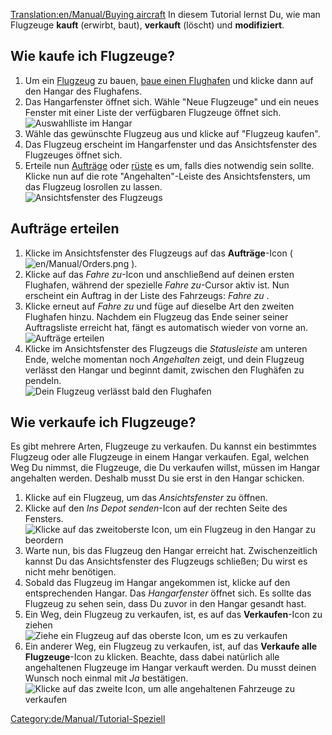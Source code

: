 [[Translation:en/Manual/Buying aircraft]]
{{de/Manual/Tutorial/Tutorial}}
In diesem Tutorial lernst Du, wie man Flugzeuge '''kauft''' (erwirbt, baut), '''verkauft''' (löscht) und '''modifiziert'''.

== Wie kaufe ich Flugzeuge? ==
# Um ein [[de/Flugzeug|Flugzeug]] zu bauen, [[de/Manual/Flughäfen bauen|baue einen Flughafen]] und klicke dann auf den Hangar des Flughafens.
# Das Hangarfenster öffnet sich. Wähle "Neue Flugzeuge" und ein neues Fenster mit einer Liste der verfügbaren Flugzeuge öffnet sich.<br/>[[File:de/Manual/Airport Depot new vehicles.png|frame|none|Auswahlliste im Hangar]]
# Wähle das gewünschte Flugzeug aus und klicke auf "Flugzeug kaufen".
# Das Flugzeug erscheint im Hangarfenster und das Ansichtsfenster des Flugzeuges öffnet sich.
# Erteile nun [[de/Manual/Aufträge|Aufträge]] oder [[de/Manual/Umrüsten|rüste]] es um, falls dies notwendig sein sollte. Klicke nun auf die rote "Angehalten"-Leiste des Ansichtsfensters, um das Flugzeug losrollen zu lassen.<br/>[[File:de/Manual/Plane.png|frame|none|Ansichtsfenster des Flugzeugs]]

== Aufträge erteilen ==
# Klicke im Ansichtsfenster des Flugzeugs auf das '''Aufträge'''-Icon ( [[File:en/Manual/Orders.png]] ). 
# Klicke auf das ''Fahre zu''-Icon und anschließend auf deinen ersten Flughafen, während der spezielle ''Fahre zu''-Cursor aktiv ist. Nun erscheint ein Auftrag in der Liste des Fahrzeugs: ''Fahre zu <Name des Flughafens>''.
# Klicke erneut auf ''Fahre zu'' und füge auf dieselbe Art den zweiten Flughafen hinzu. Nachdem ein Flugzeug das Ende seiner seiner Auftragsliste erreicht hat, fängt es automatisch wieder von vorne an.<br/>[[File:de/Manual/Plane Orders.png|frame|none|Aufträge erteilen]]
# Klicke im Ansichtsfenster des Flugzeugs die ''Statusleiste'' am unteren Ende, welche momentan noch ''Angehalten'' zeigt, und dein Flugzeug verlässt den Hangar und beginnt damit, zwischen den Flughäfen zu pendeln.<br/>[[File:de/Manual/Plane active.png|frame|none|Dein Flugzeug verlässt bald den Flughafen]]

== Wie verkaufe ich Flugzeuge? ==
Es gibt mehrere Arten, Flugzeuge zu verkaufen. Du kannst ein bestimmtes Flugzeug oder alle Flugzeuge in einem Hangar verkaufen. Egal, welchen Weg Du nimmst, die Flugzeuge, die Du verkaufen willst, müssen im Hangar angehalten werden. Deshalb musst Du sie erst in den Hangar schicken.

# Klicke auf ein Flugzeug, um das ''Ansichtsfenster'' zu öffnen.
# Klicke auf den ''Ins Depot senden''-Icon auf der rechten Seite des Fensters.<br/>[[File:de/Manual/Plane to Depot.png|none|frame|Klicke auf das zweitoberste Icon, um ein Flugzeug in den Hangar zu beordern]]
# Warte nun, bis das Flugzeug den Hangar erreicht hat. Zwischenzeitlich kannst Du das Ansichtsfenster des Flugzeugs schließen; Du wirst es nicht mehr benötigen.
# Sobald das Flugzeug im Hangar angekommen ist, klicke auf den entsprechenden Hangar. Das ''Hangarfenster'' öffnet sich. Es sollte das Flugzeug zu sehen sein, dass Du zuvor in den Hangar gesandt hast.
# Ein Weg, dein Flugzeug zu verkaufen, ist, es auf das '''Verkaufen'''-Icon zu ziehen<br/>[[File:de/Manual/Sell a plane.png|none|frame|Ziehe ein Flugzeug auf das oberste Icon, um es zu verkaufen]]
# Ein anderer Weg, ein Flugzeug zu verkaufen, ist, auf das '''Verkaufe alle Flugzeuge'''-Icon zu klicken. Beachte, dass dabei natürlich alle angehaltenen Flugzeuge im Hangar verkauft werden. Du musst deinen Wunsch noch einmal mit ''Ja'' bestätigen.<br/>[[File:de/Manual/Sell all planes.png|none|frame|Klicke auf das zweite Icon, um alle angehaltenen Fahrzeuge zu verkaufen]]

[[Category:de/Manual/Tutorial-Speziell]]